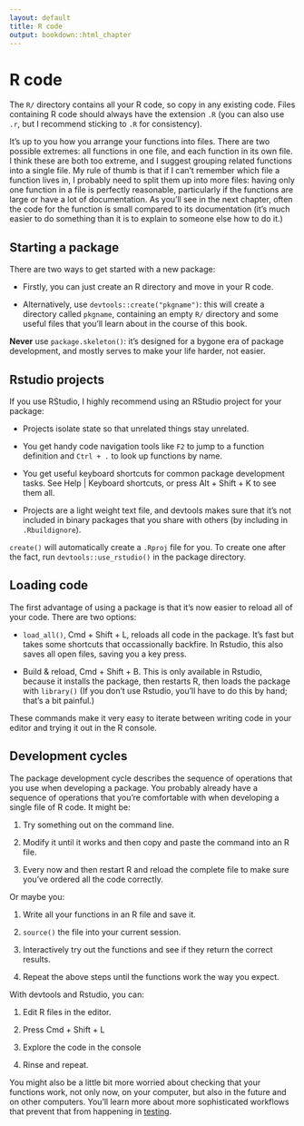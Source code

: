```yaml
---
layout: default
title: R code
output: bookdown::html_chapter
---
```


# R code

The `R/` directory contains all your R code, so copy in any existing code.  Files containing R code should always have the extension `.R` (you can also use `.r`, but I recommend sticking to `.R` for consistency).

It's up to you how you arrange your functions into files. There are two
possible extremes: all functions in one file, and each function in its own
file. I think these are both too extreme, and I suggest grouping related
functions into a single file. My rule of thumb is that if I can't remember
which file a function lives in, I probably need to split them up into more
files: having only one function in a file is perfectly reasonable,
particularly if the functions are large or have a lot of documentation. As
you'll see in the next chapter, often the code for the function is small
compared to its documentation (it's much easier to do something than it is to
explain to someone else how to do it.)

## Starting a package

There are two ways to get started with a new package:

* Firstly, you can just create an R directory and move in your R code.

* Alternatively, use `devtools::create("pkgname")`: this will create a
  directory called `pkgname`, containing an empty `R/` directory and 
  some useful files that you'll learn about in the course of this book.

__Never__ use `package.skeleton()`: it's designed for a bygone era of package development, and mostly serves to make your life harder, not easier.

## Rstudio projects

If you use RStudio, I highly recommend using an RStudio project for your package:

* Projects isolate state so that unrelated things stay unrelated.

* You get handy code navigation tools like `F2` to jump to a function
  definition and `Ctrl + .` to look up functions by name.

* You get useful keyboard shortcuts for common package development tasks.
  See Help | Keyboard shortcuts, or press Alt + Shift + K to see them all.

* Projects are a light weight text file, and devtools makes sure that 
  it's not included in binary packages that you share with others 
  (by including in `.Rbuildignore`).

`create()` will automatically create a `.Rproj` file for you. To create one after the fact, run `devtools::use_rstudio()` in the package directory.

## Loading code

The first advantage of using a package is that it's now easier to reload all of your code. There are two options: 

* `load_all()`, Cmd + Shift + L, reloads all code in the package. It's 
  fast but takes some shortcuts that occassionally backfire. In Rstudio,
  this also saves all open files, saving you a key press.

* Build & reload, Cmd + Shift + B. This is only available in Rstudio, because
  it installs the package, then restarts R, then loads the package with 
  `library()` (If you don't use Rstudio, you'll have to do this by hand;
  that's a bit painful.)

These commands make it very easy to iterate between writing code in your editor and trying it out in the R console.

## Development cycles

The package development cycle describes the sequence of operations that you use when developing a package. You probably already have a sequence of operations that you're comfortable with when developing a single file of R code. It might be:

1. Try something out on the command line.

1. Modify it until it works and then copy and paste the command into an R file.

1. Every now and then restart R and reload the complete file to make sure
   you've ordered all the code correctly.

Or maybe you:

1. Write all your functions in an R file and save it.

1. `source()` the file into your current session.

1. Interactively try out the functions and see if they return the correct
  results.

1. Repeat the above steps until the functions work the way you expect.

With devtools and Rstudio, you can:

1. Edit R files in the editor.

1. Press Cmd + Shift + L

1. Explore the code in the console

1. Rinse and repeat.

You might also be a little bit more worried about checking that your functions work, not only now, on your computer, but also in the future and on other computers. You'll learn more about more sophisticated workflows that prevent that from happening in [testing](#tests).

